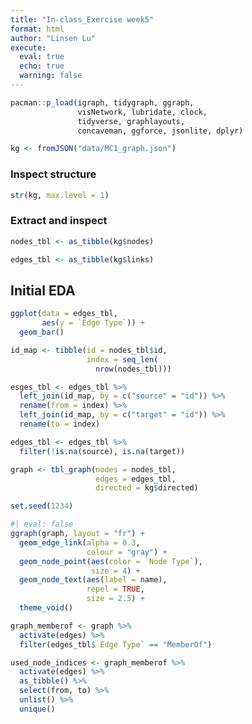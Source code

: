```yaml
---
title: "In-class_Exercise week5"
format: html
author: "Linsen Lu"
execute: 
  eval: true
  echo: true
  warning: false
---
```


```R
pacman::p_load(igraph, tidygraph, ggraph, 
               visNetwork, lubridate, clock,
               tidyverse, graphlayouts, 
               concaveman, ggforce, jsonlite, dplyr)
```

```R
kg <- fromJSON("data/MC1_graph.json")
```

### Inspect structure

```R
str(kg, max.level = 1)
```

### Extract and inspect

```R
nodes_tbl <- as_tibble(kg$nodes)

edges_tbl <- as_tibble(kg$links) 
```

## Initial EDA

```R
ggplot(data = edges_tbl, 
       aes(y = `Edge Type`)) +
  geom_bar()
```

```R
id_map <- tibble(id = nodes_tbl$id,
                 index = seq_len(
                   nrow(nodes_tbl)))
```

```R
esges_tbl <- edges_tbl %>%
  left_join(id_map, by = c("source" = "id")) %>%
  rename(from = index) %>%
  left_join(id_map, by = c("target" = "id")) %>%
  rename(to = index)
```

```R
edges_tbl <- edges_tbl %>%
  filter(!is.na(source), is.na(target))
```

```R
graph <- tbl_graph(nodes = nodes_tbl,
                   edges = edges_tbl,
                   directed = kg$directed)
```

```R
set.seed(1234)
```

```R
#| eval: false
ggraph(graph, layout = "fr") +
  geom_edge_link(alpha = 0.3,
                 colour = "gray") +
  geom_node_point(aes(color = `Node Type`),
                  size = 4) +
  geom_node_text(aes(label = name),
                 repel = TRUE,
                 size = 2.5) +
  theme_void()
```

```R
graph_memberof <- graph %>%
  activate(edges) %>%
  filter(edges_tbl$`Edge Type` == "MemberOf")
```

```R
used_node_indices <- graph_memberof %>%
  activate(edges) %>%
  as_tibble() %>%
  select(from, to) %>%
  unlist() %>%
  unique()
```
